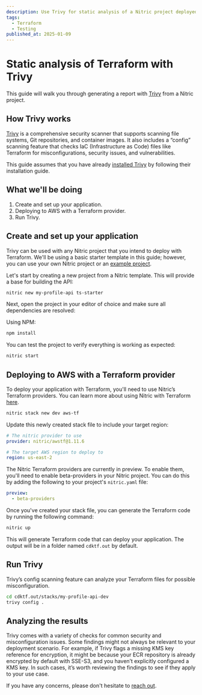 ```yaml
---
description: Use Trivy for static analysis of a Nitric project deployed with Terraform
tags:
  - Terraform
  - Testing
published_at: 2025-01-09
---
```


# Static analysis of Terraform with Trivy

This guide will walk you through generating a report with [Trivy](https://aquasecurity.github.io/trivy/) from a Nitric project.

## How Trivy works

[Trivy](https://aquasecurity.github.io/trivy/) is a comprehensive security scanner that supports scanning file systems, Git repositories, and container images. It also includes a “config” scanning feature that checks IaC (Infrastructure as Code) files like Terraform for misconfigurations, security issues, and vulnerabilities.

This guide assumes that you have already [installed Trivy](https://aquasecurity.github.io/trivy/v0.35/getting-started/installation/) by following their installation guide.

## What we'll be doing

1. Create and set up your application.
2. Deploying to AWS with a Terraform provider.
3. Run Trivy.

## Create and set up your application

Trivy can be used with any Nitric project that you intend to deploy with Terraform. We'll be using a basic starter template in this guide; however, you can use your own Nitric project or an [example project](https://github.com/nitrictech/examples).

Let's start by creating a new project from a Nitric template. This will provide a base for building the API:

```bash
nitric new my-profile-api ts-starter
```

Next, open the project in your editor of choice and make sure all dependencies are resolved:

Using NPM:

```bash
npm install
```

You can test the project to verify everything is working as expected:

```bash
nitric start
```

## Deploying to AWS with a Terraform provider

To deploy your application with Terraform, you'll need to use Nitric’s Terraform providers. You can learn more about using Nitric with Terraform [here](/providers/terraform).

```bash
nitric stack new dev aws-tf
```

Update this newly created stack file to include your target region:

```yaml title:nitric.dev.yaml
# The nitric provider to use
provider: nitric/awstf@1.11.6

# The target AWS region to deploy to
region: us-east-2
```

The Nitric Terraform providers are currently in preview. To enable them, you'll need to enable beta-providers in your Nitric project. You can do this by adding the following to your project's `nitric.yaml` file:

```yaml title:nitric.yaml
preview:
  - beta-providers
```

Once you've created your stack file, you can generate the Terraform code by running the following command:

```bash
nitric up
```

This will generate Terraform code that can deploy your application. The output will be in a folder named `cdktf.out` by default.

## Run Trivy

Trivy’s config scanning feature can analyze your Terraform files for possible misconfiguration.

```bash
cd cdktf.out/stacks/my-profile-api-dev
trivy config .
```

## Analyzing the results

Trivy comes with a variety of checks for common security and misconfiguration issues. Some findings might not always be relevant to your deployment scenario. For example, if Trivy flags a missing KMS key reference for encryption, it might be because your ECR repository is already encrypted by default with SSE-S3, and you haven’t explicitly configured a KMS key. In such cases, it’s worth reviewing the findings to see if they apply to your use case.

If you have any concerns, please don't hesitate to [reach out](https://nitric.io/chat).

